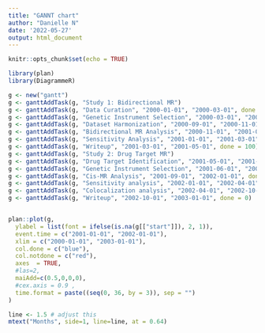 ```yaml
---
title: "GANNT chart"
author: "Danielle N"
date: '2022-05-27'
output: html_document
---
```


```r
knitr::opts_chunk$set(echo = TRUE)
```

```r
library(plan)
library(DiagrammeR)
```

```r
g <- new("gantt")
g <- ganttAddTask(g, "Study 1: Bidirectional MR")
g <- ganttAddTask(g, "Data Curation", "2000-01-01", "2000-03-01", done = 100)
g <- ganttAddTask(g, "Genetic Instrument Selection", "2000-03-01", "2000-09-01", done = 100)
g <- ganttAddTask(g, "Dataset Harmonization", "2000-09-01", "2000-11-01", done = 100)
g <- ganttAddTask(g, "Bidirectional MR Analysis", "2000-11-01", "2001-01-01", done = 100)
g <- ganttAddTask(g, "Sensitivity Analysis", "2001-01-01", "2001-03-01", done = 100)
g <- ganttAddTask(g, "Writeup", "2001-03-01", "2001-05-01", done = 100)
g <- ganttAddTask(g, "Study 2: Drug Target MR")
g <- ganttAddTask(g, "Drug Target Identification", "2001-05-01", "2001-06-01", done = 0)
g <- ganttAddTask(g, "Genetic Instrument Selection", "2001-06-01", "2001-09-01", done = 0)
g <- ganttAddTask(g, "Cis-MR Analysis", "2001-09-01", "2002-01-01", done = 0)
g <- ganttAddTask(g, "Sensitivity analysis", "2002-01-01", "2002-04-01", done = 0)
g <- ganttAddTask(g, "Colocalization analysis", "2002-04-01", "2002-10-01", done = 0)
g <- ganttAddTask(g, "Writeup", "2002-10-01", "2003-01-01", done = 0)


plan::plot(g,
  ylabel = list(font = ifelse(is.na(g[["start"]]), 2, 1)),
  event.time = c("2001-01-01", "2002-01-01"),
  xlim = c("2000-01-01", "2003-01-01"),
  col.done = c("blue"),
  col.notdone = c("red"),
  axes  = TRUE, 
  #las=2,
  maiAdd=c(0.5,0,0,0),
  #cex.axis = 0.9 ,
  time.format = paste((seq(0, 36, by = 3)), sep = "") 
)

line <- 1.5 # adjust this
mtext("Months", side=1, line=line, at = 0.64)







```



